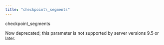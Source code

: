 ```yaml
---
title: "checkpoint\_segments"
---
```


<div id="checkpoint_segments" class="registered_link"></div>


<div class="index">

checkpoint_segments

</div>

Now deprecated; this parameter is not supported by server versions 9.5 or later.
